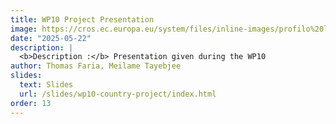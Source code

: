 ```yaml
---
title: WP10 Project Presentation
image: https://cros.ec.europa.eu/system/files/inline-images/profilo%20linkedin.png
date: "2025-05-22"
description: |
  <b>Description :</b> Presentation given during the WP10
author: Thomas Faria, Meilame Tayebjee
slides:
  text: Slides
  url: /slides/wp10-country-project/index.html
order: 13
---
```

